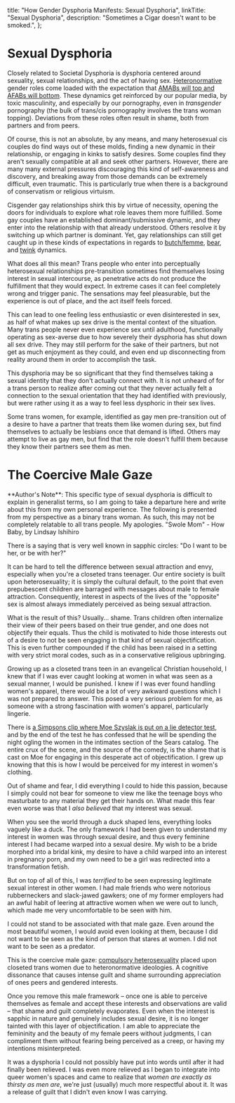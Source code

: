 

  title: "How Gender Dysphoria Manifests: Sexual Dysphoria",
  linkTitle: "Sexual Dysphoria",
  description: "Sometimes a Cigar doesn't want to be smoked.",
};

<Disclaimer />

# Sexual Dysphoria

Closely related to Societal Dysphoria is dysphoria centered around sexuality, sexual relationships, and the act of having sex. [Heteronormative](https://en.wikipedia.org/wiki/Heteronormativity) gender roles come loaded with the expectation that [AMABs will top and AFABs will bottom](https://en.wikipedia.org/wiki/Top,_bottom_and_versatile). These dynamics get reinforced by our popular media, by toxic masculinity, and especially by our pornography, even in *transgender* pornography (the bulk of trans/cis pornography involves the trans woman topping). Deviations from these roles often result in shame, both from partners and from peers.

Of course, this is not an absolute, by any means, and many heterosexual cis couples do find ways out of these molds, finding a new dynamic in their relationship, or engaging in kinks to satisfy desires. Some couples find they aren't sexually compatible at all and seek other partners. However, there are many many external pressures discouraging this kind of self-awareness and discovery, and breaking away from those demands can be extremely difficult, even traumatic. This is particularly true when there is a background of conservatism or religious virtuism.

Cisgender gay relationships shirk this by virtue of necessity, opening the doors for individuals to explore what role leaves them more fulfilled. Some gay couples have an established dominant/submissive dynamic, and they enter into the relationship with that already understood. Others resolve it by switching up which partner is dominant. Yet, gay relationships can still get caught up in these kinds of expectations in regards to [butch/femme](https://en.wikipedia.org/wiki/Butch_and_femme), [bear](https://en.wikipedia.org/wiki/Bear_(gay_culture)), and [twink](https://en.wikipedia.org/wiki/Twink_(gay_slang)) dynamics.

What does all this mean? Trans people who enter into perceptually heterosexual relationships pre-transition sometimes find themselves losing interest in sexual intercourse, as penetrative acts do not produce the fulfillment that they would expect. In extreme cases it can feel completely wrong and trigger panic. The sensations may feel pleasurable, but the experience is out of place, and the act itself feels forced.

<Gutter>
  <Tweet id="1137399651458519040" />
</Gutter>

This can lead to one feeling less enthusiastic or even disinterested in sex, as half of what makes up sex drive is the mental context of the situation. Many trans people never even experience sex until adulthood, functionally operating as sex-averse due to how severely their dysphoria has shut down all sex drive. They may still perform for the sake of their partners, but not get as much enjoyment as they could, and even end up disconnecting from reality around them in order to accomplish the task.

This dysphoria may be so significant that they find themselves taking a sexual identity that they don't actually connect with. It is not unheard of for a trans person to realize after coming out that they never actually felt a connection to the sexual orientation that they had identified with previously, but were rather using it as a way to feel less dysphoric in their sex lives.

Some trans women, for example, identified as gay men pre-transition out of a desire to have a partner that treats them like women during sex, but find themselves to actually be lesbians once that demand is lifted. Others may attempt to live as gay men, but find that the role doesn't fulfill them because they know their partners see them as men.

# The Coercive Male Gaze

<Note>
  **Author's Note**: This specific type of sexual dysphoria is difficult to explain in generalist terms, so I am going to take a departure here and write about this from my own personal experience. The following is presented from my perspective as a binary trans woman. As such, this may not be completely relatable to all trans people. My apologies.
</Note>

<Gutter>
  <Card>
    <Card.Media
      as={Image}
      src="/en/images/howbaby_swole.png"
      alt=""
      href="http://howbabycomic.com/comic/hb279/"
    />
    <Card.Content>
      &quot;Swole Mom&quot; - How Baby, by Lindsay Ishihiro
    </Card.Content>
  </Card>
</Gutter>

There is a saying that is very well known in sapphic circles: "Do I want to be her, or be with her?"

It can be hard to tell the difference between sexual attraction and envy, especially when you're a closeted trans teenager. Our entire society is built upon heterosexuality; it is simply the cultural default, to the point that even prepubescent children are barraged with messages about male to female attraction. Consequently, interest in aspects of the lives of the "opposite" sex is almost always immediately perceived as being sexual attraction.

What is the result of this? Usually... shame. Trans children often internalize their view of their peers based on their true gender, and one does not objectify their equals. Thus the child is motivated to hide those interests out of a desire to not be seen engaging in that kind of sexual objectification. This is even further compounded if the child has been raised in a setting with very strict moral codes, such as in a conservative religious upbringing.

Growing up as a closeted trans teen in an evangelical Christian household, I knew that if I was ever caught looking at women in what was seen as a sexual manner, I would be punished. I knew if I was ever found handling women's apparel, there would be a lot of very awkward questions which I was not prepared to answer. This posed a very serious problem for me, as someone with a strong fascination with women's apparel, particularly lingerie.

There is [a Simpsons clip where Moe Szyslak is put on a lie detector test](https://www.youtube.com/watch?v=iQGwrK_yDEg), and by the end of the test he has confessed that he will be spending the night ogling the women in the intimates section of the Sears catalog. The entire crux of the scene, and the source of the comedy, is the shame that is cast on Moe for engaging in this desperate act of objectification. I grew up knowing that this is how I would be perceived for my interest in women's clothing.

Out of shame and fear, I did everything I could to hide this passion, because I simply could not bear for someone to view me like the teenage boys who masturbate to any material they get their hands on. What made this fear even worse was that I *also believed* that my interest was sexual.

When you see the world through a duck shaped lens, everything looks vaguely like a duck. The only framework I had been given to understand my interest in women was through sexual desire, and thus every feminine interest I had became warped into a sexual desire. My wish to be a bride morphed into a bridal kink, my desire to have a child warped into an interest in pregnancy porn, and my own need to be a girl was redirected into a transformation fetish.

But on top of all of this, I was *terrified* to be seen expressing legitimate sexual interest in other women. I had male friends who were notorious rubberneckers and slack-jawed gawkers; one of my former employers had an awful habit of leering at attractive women when we were out to lunch, which made me very uncomfortable to be seen with him.

I could not stand to be associated with that male gaze. Even around the most beautiful women, I would avoid even looking at them, because I did not want to be seen as the kind of person that stares at women. I did not want to be seen as a predator.

This is the coercive male gaze: [compulsory heterosexuality](https://en.wikipedia.org/wiki/Compulsory_heterosexuality) placed upon closeted trans women due to heteronormative ideologies. A cognitive dissonance that causes intense guilt and shame surrounding appreciation of ones peers and gendered interests.

Once you remove this male framework – once one is able to perceive themselves as female and accept these interests and observations are valid – that shame and guilt completely evaporates. Even when the interest is sapphic in nature and genuinely includes sexual desire, it is no longer tainted with this layer of objectification. I am able to appreciate the femininity and the beauty of my female peers without judgments, I can compliment them without fearing being perceived as a creep, or having my intentions misinterpreted.

It was a dysphoria I could not possibly have put into words until after it had finally been relieved. I was even more relieved as I began to integrate into queer women's spaces and came to realize that _women are exactly as thirsty as men are_, we're just (usually) much more respectful about it. It was a release of guilt that I didn't even know I was carrying.
